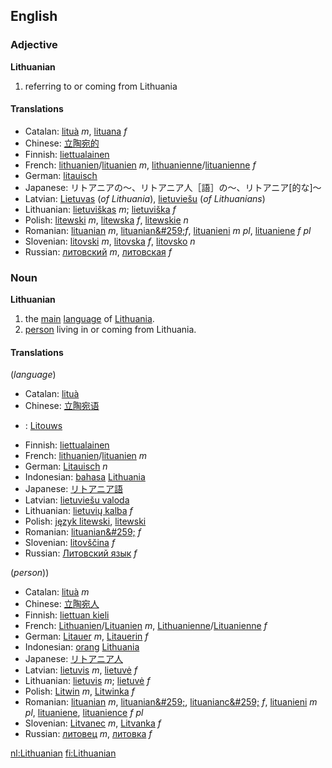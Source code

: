 ==English==

===Adjective===
'''Lithuanian'''

#referring to or coming from Lithuania

====Translations====
*Catalan: [[lituà]] ''m'', [[lituana]] ''f''
*Chinese: [[立陶宛的]] 
*Finnish: [[liettualainen]]
*French: [[lithuanien]]/[[lituanien]] ''m'', [[lithuanienne]]/[[lituanienne]] ''f''
*German: [[litauisch]]
*Japanese: リトアニアの～、リトアニア人［語］の～、リトアニア[的な]～
*Latvian: [[Lietuvas]] (''of Lithuania''), [[lietuviešu]] (''of Lithuanians'')
*Lithuanian: [[lietuviškas]] ''m''; [[lietuviška]] ''f''
*Polish: [[litewski]] ''m'', [[litewska]] ''f'', [[litewskie]] ''n''
*Romanian: [[lituanian]] ''m'', [[lituanian&#259;]]''f'', [[lituanieni]] ''m pl'', [[lituaniene]] ''f pl''
*Slovenian: [[litovski]] ''m'', [[litovska]] ''f'', [[litovsko]] ''n''
*Russian: [[литовский]] ''m'', [[литовская]] ''f''

===Noun===
'''Lithuanian'''

#the [[main]] [[language]] of [[Lithuania]].
#[[person]] living in or coming from Lithuania.

====Translations====
(''language'')
*Catalan: [[lituà]]
*Chinese: [[立陶宛语]] 
*{{nl}}: [[Litouws]]
*Finnish: [[liettualainen]]
*French: [[lithuanien]]/[[lituanien]] ''m''
*German: [[Litauisch]] ''n''
*Indonesian: [[bahasa]] [[Lithuania]]
*Japanese: [[リトアニア語]]
*Latvian: [[lietuviešu valoda]]
*Lithuanian: [[lietuvių kalba]] ''f''
*Polish: [[język litewski]], [[litewski]]
*Romanian: [[lituanian&#259;]] ''f''
*Slovenian: [[litovščina]] ''f''
*Russian: [[Литовский язык]] ''f''


(''person''))
*Catalan: [[lituà]] ''m''
*Chinese: [[立陶宛人]] 
*Finnish: [[liettuan kieli]]
*French: [[Lithuanien]]/[[Lituanien]] ''m'', [[Lithuanienne]]/[[Lituanienne]] ''f''
*German: [[Litauer]] ''m'', [[Litauerin]] ''f''
*Indonesian: [[orang]] [[Lithuania]]
*Japanese: [[リトアニア人]]
*Latvian: [[lietuvis]] ''m'', [[lietuvė]] ''f''
*Lithuanian: [[lietuvis]] ''m''; [[lietuvė]] ''f''
*Polish: [[Litwin]] ''m'', [[Litwinka]] ''f''
*Romanian: [[lituanian]] ''m'', [[lituanian&#259;]], [[lituanianc&#259;]] ''f'', [[lituanieni]] ''m pl'', [[lituaniene]], [[lituanience]] ''f pl''
*Slovenian: [[Litvanec]] ''m'', [[Litvanka]] ''f''
*Russian: [[литовец]] ''m'', [[литовка]] ''f''

[[nl:Lithuanian]]
[[fi:Lithuanian]]